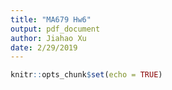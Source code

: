 ```yaml
---
title: "MA679 Hw6"
output: pdf_document
author: Jiahao Xu
date: 2/29/2019
---
```


```r
knitr::opts_chunk$set(echo = TRUE)
```

